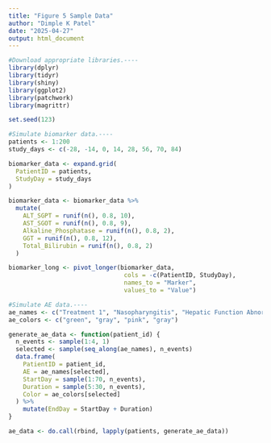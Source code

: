```yaml
---
title: "Figure 5 Sample Data"
author: "Dimple K Patel"
date: "2025-04-27"
output: html_document
---
```


```r

#Download appropriate libraries.----
library(dplyr)
library(tidyr)
library(shiny)
library(ggplot2)
library(patchwork)
library(magrittr)

set.seed(123)

#Simulate biomarker data.----
patients <- 1:200
study_days <- c(-28, -14, 0, 14, 28, 56, 70, 84)

biomarker_data <- expand.grid(
  PatientID = patients,
  StudyDay = study_days
)

biomarker_data <- biomarker_data %>%
  mutate(
    ALT_SGPT = runif(n(), 0.8, 10),
    AST_SGOT = runif(n(), 0.8, 9),
    Alkaline_Phosphatase = runif(n(), 0.8, 2),
    GGT = runif(n(), 0.8, 12),
    Total_Bilirubin = runif(n(), 0.8, 2)
  )

biomarker_long <- pivot_longer(biomarker_data, 
                                cols = -c(PatientID, StudyDay), 
                                names_to = "Marker", 
                                values_to = "Value")

#Simulate AE data.----
ae_names <- c("Treatment 1", "Nasopharyngitis", "Hepatic Function Abnormal", "Gastritis")
ae_colors <- c("green", "gray", "pink", "gray")

generate_ae_data <- function(patient_id) {
  n_events <- sample(1:4, 1)
  selected <- sample(seq_along(ae_names), n_events)
  data.frame(
    PatientID = patient_id,
    AE = ae_names[selected],
    StartDay = sample(1:70, n_events),
    Duration = sample(5:30, n_events),
    Color = ae_colors[selected]
  ) %>%
    mutate(EndDay = StartDay + Duration)
}

ae_data <- do.call(rbind, lapply(patients, generate_ae_data))

```

